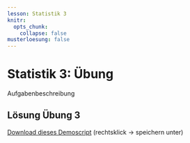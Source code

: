 ```yaml
---
lesson: Statistik 3
knitr:
  opts_chunk: 
    collapse: false
musterloesung: false
---
```


# Statistik 3: Übung

Aufgabenbeschreibung



::::{.content-hidden unless-meta="musterloesung"}

:::{.callout-note}

## Lösung Übung 3

[Download dieses Demoscript ](../purl/Statistik3_Uebung.R) (rechtsklick → speichern unter)


```r

```

:::
:::: 
